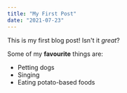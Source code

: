 ```yaml
---
title: "My First Post"
date: "2021-07-23"
---
```


This is my first blog post! Isn't it *great*?

Some of my **favourite** things are:

* Petting dogs
* Singing
* Eating potato-based foods